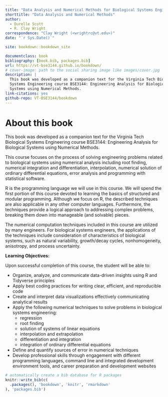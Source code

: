 ```yaml
--- 
title: "Data Analysis and Numerical Methods for Biological Systems Engineers"
shorttitle: "Data Analysis and Numerical Methods"
author: 
  - Durelle Scott
  - R. Clay Wright
correspondence: "Clay Wright (<wrightrc@vt.edu>)"
date: "`r Sys.Date()`"

site: bookdown::bookdown_site

documentclass: book
bibliography: [book.bib, packages.bib]
url: https://vt-bse3144.github.io/bookdown/
# cover-image: path to the social sharing image like images/cover.jpg
description: |
  This book was developed as a companion text for the Virginia Tech Biological
  Systems Engineering course BSE3144: Engineering Analysis for Biological 
  Systems using Numerical Methods.
link-citations: yes
github-repo: VT-BSE3144/bookdown
---
```


# About this book {-}

This book was developed as a companion text for the Virginia Tech Biological Systems Engineering course BSE3144: Engineering Analysis for Biological Systems using Numerical Methods.

This course focuses on the process of solving engineering problems related to biological systems using numerical analysis including root finding, numerical integration and differentiation, interpolation, numerical solution of ordinary differential equations, error analysis and programming with statistical software.

R is the programming language we will use in this course. We will spend the first portion of this course devoted to learning the basics of structured and modular programming. Although we focus on R, the described techniques are also applicable in any other computer languages. Furthermore, the techniques provide a logical approach to addressing complex problems, breaking them down into manageable (and solvable) pieces.

The numerical computation techniques included in this course are utilized by many engineers. For biological systems engineers, the applications of the techniques include consideration of characteristics of biological systems, such as natural variability, growth/decay cycles, nonhomogeneity, anisotropy, and process uncertainty.

**Learning Objectives:**

Upon successful completion of this course, the student will be able to:

- Organize, analyze, and communicate data-driven insights using R and Tidyverse principles 
- Apply best coding practices for writing clear, efficient, and reproducible code 
- Create and interpret data visualizations effectively communicating analytical results 
- Apply the following numerical techniques to solve problems in biological systems engineering: 
  - regression 
  - root finding 
  - solution of systems of linear equations 
  - interpolation and extrapolation 
  - differentiation and integration 
  - integration of ordinary differential equations 
- Define and quantify sources of error in numerical techniques 
- Develop professional skills through engagement with different programming languages, command line and integrated development environment tools, and career preparation and development websites 

```r
# automatically create a bib database for R packages
knitr::write_bib(c(
  .packages(), 'bookdown', 'knitr', 'rmarkdown'
), 'packages.bib')
```

